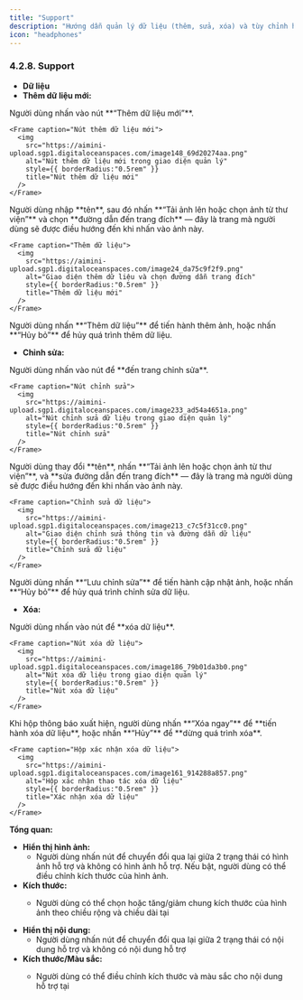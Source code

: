```yaml
---
title: "Support"
description: "Hướng dẫn quản lý dữ liệu (thêm, sửa, xóa) và tùy chỉnh hiển thị cho component Support."
icon: "headphones"
---
```


### **4.2.8. Support**

- **Dữ liệu**
- **Thêm dữ liệu mới:**

<Steps>
  <Step title="Thêm dữ liệu mới">
    Người dùng nhấn vào nút **“Thêm dữ liệu mới”**.

    <Frame caption="Nút thêm dữ liệu mới">
      <img
        src="https://aimini-upload.sgp1.digitaloceanspaces.com/image148_69d20274aa.png"
        alt="Nút thêm dữ liệu mới trong giao diện quản lý"
        style={{ borderRadius:"0.5rem" }}
        title="Nút thêm dữ liệu mới"
      />
    </Frame>
  </Step>
  <Step title="Nhập thông tin và chọn ảnh">
    Người dùng nhập **tên**, sau đó nhấn **“Tải ảnh lên hoặc chọn ảnh từ thư viện”** và chọn **đường dẫn đến trang đích** — đây là trang mà người dùng sẽ được điều hướng đến khi nhấn vào ảnh này.

    <Frame caption="Thêm dữ liệu">
      <img
        src="https://aimini-upload.sgp1.digitaloceanspaces.com/image24_da75c9f2f9.png"
        alt="Giao diện thêm dữ liệu và chọn đường dẫn trang đích"
        style={{ borderRadius:"0.5rem" }}
        title="Thêm dữ liệu mới"
      />
    </Frame>
  </Step>
  <Step title="Hoàn tất hoặc hủy thao tác thêm dữ liệu">
    Người dùng nhấn **“Thêm dữ liệu”** để tiến hành thêm ảnh, hoặc nhấn **“Hủy bỏ”** để hủy quá trình thêm dữ liệu.
  </Step>
</Steps>

- **Chỉnh sửa:**

<Steps>
  <Step title="Mở trang chỉnh sửa">
    Người dùng nhấn vào nút <Icon icon="pencil" color="#cfcfcf" size={15} /> để **đến trang chỉnh sửa**.

    <Frame caption="Nút chỉnh sửa">
      <img
        src="https://aimini-upload.sgp1.digitaloceanspaces.com/image233_ad54a4651a.png"
        alt="Nút chỉnh sửa dữ liệu trong giao diện quản lý"
        style={{ borderRadius:"0.5rem" }}
        title="Nút chỉnh sửa"
      />
    </Frame>
  </Step>
  <Step title="Chỉnh sửa thông tin và đường dẫn">
    Người dùng thay đổi **tên**, nhấn **“Tải ảnh lên hoặc chọn ảnh từ thư viện”**, và **sửa đường dẫn đến trang đích** — đây là trang mà người dùng sẽ được điều hướng đến khi nhấn vào ảnh này.

    <Frame caption="Chỉnh sửa dữ liệu">
      <img
        src="https://aimini-upload.sgp1.digitaloceanspaces.com/image213_c7c5f31cc0.png"
        alt="Giao diện chỉnh sửa thông tin và đường dẫn dữ liệu"
        style={{ borderRadius:"0.5rem" }}
        title="Chỉnh sửa dữ liệu"
      />
    </Frame>
  </Step>
  <Step title="Lưu hoặc hủy chỉnh sửa">
    Người dùng nhấn **“Lưu chỉnh sửa”** để tiến hành cập nhật ảnh, hoặc nhấn **“Hủy bỏ”** để hủy quá trình chỉnh sửa dữ liệu.
  </Step>
</Steps>

- **Xóa:**

<Steps>
  <Step title="Xóa dữ liệu">
    Người dùng nhấn vào nút <Icon icon="minus" color="#cfcfcf" size={15} /> để **xóa dữ liệu**.

    <Frame caption="Nút xóa dữ liệu">
      <img
        src="https://aimini-upload.sgp1.digitaloceanspaces.com/image186_79b01da3b0.png"
        alt="Nút xóa dữ liệu trong giao diện quản lý"
        style={{ borderRadius:"0.5rem" }}
        title="Nút xóa dữ liệu"
      />
    </Frame>
  </Step>
  <Step title="Xác nhận thao tác xóa">
    Khi hộp thông báo xuất hiện, người dùng nhấn **“Xóa ngay”** để **tiến hành xóa dữ liệu**, hoặc nhấn **“Hủy”** để **dừng quá trình xóa**.

    <Frame caption="Hộp xác nhận xóa dữ liệu">
      <img
        src="https://aimini-upload.sgp1.digitaloceanspaces.com/image161_914288a857.png"
        alt="Hộp xác nhận thao tác xóa dữ liệu"
        style={{ borderRadius:"0.5rem" }}
        title="Xác nhận xóa dữ liệu"
      />
    </Frame>
  </Step>
</Steps>

**Tổng quan:**

- **Hiển thị hình ảnh:**
  - Người dùng nhấn nút <Icon icon="toggle-large-on" color="#0a06e4" size={15} /> để chuyển đổi qua lại giữa 2 trạng thái có hình ảnh hỗ trợ và không có hình ảnh hỗ trợ. Nếu bật, người dùng có thể điều chỉnh kích thước của hình ảnh.
- **Kích thước:**
  - Người dùng có thể chọn hoặc tăng/giảm chung kích thước của hình ảnh theo chiều rộng và chiều dài tại

    <Frame caption>
      <img
        src="https://aimini-upload.sgp1.digitaloceanspaces.com/image458_d722b5c300.png"
        alt=""
        style={{ borderRadius:"0.5rem" }}
        title=""
      />
    </Frame>
- **Hiển thị nội dung:**
  - Người dùng nhấn nút <Icon icon="toggle-large-on" color="#0a06e4" size={15} /> để chuyển đổi qua lại giữa 2 trạng thái có nội dung hỗ trợ và không có nội dung hỗ trợ
- **Kích thước/Màu sắc:**
  - Người dùng có thể điều chỉnh kích thước và màu sắc cho nội dung hỗ trợ tại

    <Frame caption>
      <img
        src="https://aimini-upload.sgp1.digitaloceanspaces.com/image459_97e5efd0a0.png"
        alt=""
        style={{ borderRadius:"0.5rem" }}
        title=""
      />
    </Frame>